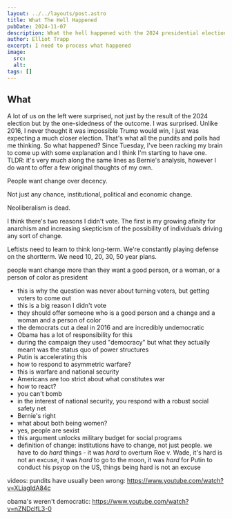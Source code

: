 ```yaml
---
layout: ../../layouts/post.astro
title: What The Hell Happened
pubDate: 2024-11-07
description: What the hell happened with the 2024 presidential election
author: Elliot Trapp
excerpt: I need to process what happened
image:
  src: 
  alt:
tags: []
---
```



## What 

A lot of us on the left were surprised, not just by the result of the 2024 election but by the one-sidedness of the outcome. I was surprised. Unlike 2016, I never thought it was impossible Trump would win, I just was expecting a much closer election. That's what all the pundits and polls had me thinking. So what happened? Since Tuesday, I've been racking my brain to come up with some explanation and I think I'm starting to have one. TLDR: it's very much along the same lines as Bernie's analysis, however I do want to offer a few original thoughts of my own.

People want change over decency. 

Not just any chance, institutional, political and economic change.

Neoliberalism is dead.

I think there's two reasons I didn't vote. The first is my growing afinity for anarchism and increasing skepticism of the possibility of individuals driving any sort of change. 

Leftists need to learn to think long-term. We're constantly playing defense on the shortterm. We need 10, 20, 30, 50 year plans.

people want change more than they want a good person, or a woman, or a person of color as president
- this is why the question was never about turning voters, but getting voters to come out
- this is a big reason I didn't vote
- they should offer someone who is a good person and a change and a woman and a person of color
- the democrats cut a deal in 2016 and are incredibly undemocratic
- Obama has a lot of responsibility for this
- during the campaign they used "democracy" but what they actually meant was the status quo of power structures
- Putin is accelerating this 
- how to respond to asymmetric warfare?
- this is warfare and national security
- Americans are too strict about what constitutes war
- how to react?
- you can't bomb
- in the interest of national security, you respond with a robust social safety net
- Bernie's right
- what about both being women?
- yes, people are sexist
- this argument unlocks military budget for social programs
- definition of change: institutions have to change, not just people. we have to do *hard* things - it was *hard* to overturn Roe v. Wade, it's hard is not an excuse, it was *hard* to go to the moon, it was *hard* for Putin to conduct his psyop on the US, things being hard is not an excuse

videos: 
pundits have usually been wrong: https://www.youtube.com/watch?v=XLiagIdA84c
<YouTube id="XLiagIdA84c" />

obama's weren't democratic: https://www.youtube.com/watch?v=nZNDclfL3-0

<YouTube id="nZNDclfL3-0" />